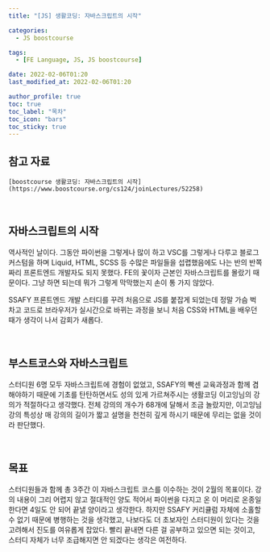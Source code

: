```yaml
---
title: "[JS] 생활코딩: 자바스크립트의 시작"

categories:
  - JS boostcourse

tags:
  - [FE Language, JS, JS boostcourse]

date: 2022-02-06T01:20
last_modified_at: 2022-02-06T01:20

author_profile: true
toc: true
toc_label: "목차"
toc_icon: "bars"
toc_sticky: true
---
```


## 참고 자료

`[boostcourse 생활코딩: 자바스크립트의 시작](https://www.boostcourse.org/cs124/joinLectures/52258)`

<br />

## 자바스크립트의 시작

역사적인 날이다. 그동안 파이썬을 그렇게나 많이 하고 VSC를 그렇게나 다루고 블로그 커스텀을 하며 Liquid, HTML, SCSS 등 수많은 파일들을 섭렵했음에도 나는 반의 반쪽짜리 프론트엔드 개발자도 되지 못했다. FE의 꽃이자 근본인 자바스크립트를 몰랐기 때문이다. 그냥 하면 되는데 뭐가 그렇게 막막했는지 손이 통 가지 않았다.

SSAFY 프론트엔드 개발 스터디를 꾸려 처음으로 JS를 붙잡게 되었는데 정말 가슴 벅차고 코드로 브라우저가 실시간으로 바뀌는 과정을 보니 처음 CSS와 HTML을 배우던 때가 생각이 나서 감회가 새롭다.

<br />

## 부스트코스와 자바스크립트

스터디원 6명 모두 자바스크립트에 경험이 없었고, SSAFY의 빡센 교육과정과 함께 겸해야하기 때문에 기초를 탄탄하면서도 성의 있게 가르쳐주시는 생활코딩 이고잉님의 강의가 적절하다고 생각했다. 전체 강의의 개수가 68개에 달해서 조금 놀랐지만, 이고잉님 강의 특성상 매 강의의 길이가 짧고 설명을 천천히 깊게 하시기 때문에 무리는 없을 것이라 판단했다.

<br />

## 목표

스터디원들과 함께 총 3주간 이 자바스크립트 코스를 이수하는 것이 2월의 목표이다. 강의 내용이 그리 어렵지 않고 절대적인 양도 적어서 파이썬을 다지고 온 이 머리로 온종일한다면 4일도 안 되어 끝낼 양이라고 생각한다. 하지만 SSAFY 커리큘럼 자체에 소홀할 수 없기 때문에 병행하는 것을 생각했고, 나보다도 더 초보자인 스터디원이 있다는 것을 고려해서 진도를 여유롭게 잡았다. 빨리 끝내면 다른 걸 공부하고 있으면 되는 것이고, 스터디 자체가 너무 조급해지면 안 되겠다는 생각은 여전하다.
